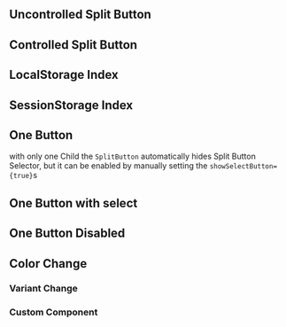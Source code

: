 
<Meta title="Docs/Components/SplitButton" />

## Uncontrolled Split Button

<Canvas>
    <Story id="stories-components-splitbutton--uncontrolled-splitbutton" />
</Canvas>

## Controlled Split Button

<Canvas>
    <Story id="stories-components-splitbutton--controlled-splitbutton" />
</Canvas>

## LocalStorage Index

<Canvas>
    <Story id="stories-components-splitbutton--local-storage-index" />
</Canvas>

## SessionStorage Index

<Canvas>
    <Story id="stories-components-splitbutton--session-storage-index" />
</Canvas>

## One Button

with only one Child the `SplitButton` automatically hides Split Button Selector, but it can be enabled by manually setting the `showSelectButton={true}`s

<Canvas>
    <Story id="stories-components-splitbutton--one-child" />
</Canvas>

## One Button with select

<Canvas>
    <Story id="stories-components-splitbutton--one-child-with-select" />
</Canvas>

## One Button Disabled

<Canvas>
    <Story id="stories-components-splitbutton--one-child-disabled" />
</Canvas>

## Color Change

<Canvas>
    <Story id="stories-components-splitbutton--color-change" />
</Canvas>

### Variant Change

<Canvas>
    <Story id="stories-components-splitbutton--variant-change" />
</Canvas>

### Custom Component

<Canvas>
    <Story id="stories-components-splitbutton--custom-component" />
</Canvas>
